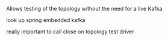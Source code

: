 Allows testing of the topology without the need for a live Kafka

look up spring embedded kafka

really important to call close on topology test driver